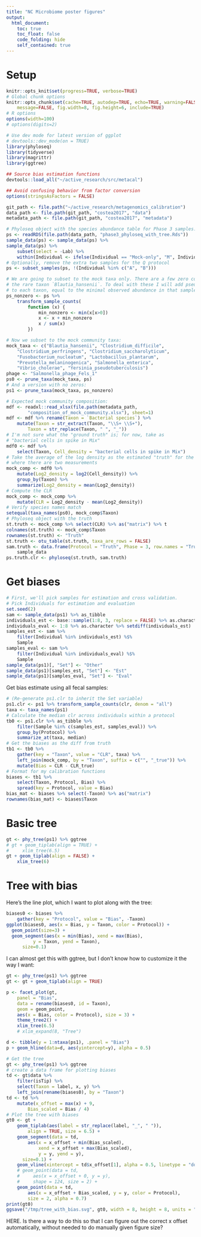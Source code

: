```yaml
---
title: "NC Microbiome poster figures"
output:
  html_document:
    toc: true
    toc_float: false
    code_folding: hide
    self_contained: true
---
```


# Setup

```r
knitr::opts_knit$set(progress=TRUE, verbose=TRUE)
# Global chunk options
knitr::opts_chunk$set(cache=TRUE, autodep=TRUE, echo=TRUE, warning=FALSE,
    message=FALSE, fig.width=8, fig.height=6, include=TRUE)
# R options
options(width=100)
# options(digits=2)
```

```r
# Use dev mode for latest version of ggplot
# devtools::dev_mode(on = TRUE)
library(phyloseq)
library(tidyverse)
library(magrittr)
library(ggtree)

## Source bias estimation functions
devtools::load_all("~/active_research/src/metacal")

## Avoid confusing behavior from factor conversion
options(stringsAsFactors = FALSE)
```

```r
git_path <- file.path("~/active_research/metagenomics_calibration")
data_path <- file.path(git_path, "costea2017", "data")
metadata_path <- file.path(git_path, "costea2017", "metadata")

# Phyloseq object with the species abundance table for Phase 3 samples:
ps <- readRDS(file.path(data_path, "phase3_phyloseq_with_tree.Rds"))
sample_data(ps) <- sample_data(ps) %>% 
sample_data(ps) %>% 
    subset(select = -Lab) %>%
    within(Individual <- ifelse(Individual == "Mock-only", "M", Individual))
# Optionally, remove the extra two samples for the Q protocol
ps <- subset_samples(ps, !(Individual %in% c("A", "B")))

# We are going to subset to the mock taxa only. There are a few zero counts in
# the rare taxon `Blautia_hansenii`. To deal with these I will add pseudocounts
# to each taxon, equal to the minimal observed abundance in that sample.
ps_nonzero <- ps %>% 
    transform_sample_counts(
        function (x) {
            min_nonzero <- min(x[x>0])
            x <- x + min_nonzero
            x / sum(x)
        })

# Now we subset to the mock community taxa:
mock_taxa <- c("Blautia_hansenii", "Clostridium_difficile",
    "Clostridium_perfringens", "Clostridium_saccharolyticum",
    "Fusobacterium_nucleatum", "Lactobacillus_plantarum",
    "Prevotella_melaninogenica", "Salmonella_enterica",
    "Vibrio_cholerae", "Yersinia_pseudotuberculosis")
phage <- "Salmonella_phage_Fels_1"
ps0 <- prune_taxa(mock_taxa, ps)
# And a version with no zeros:
ps1 <- prune_taxa(mock_taxa, ps_nonzero)

# Expected mock community composition:
mdf <- readxl::read_xlsx(file.path(metadata_path,
        "composition_of_mock_community.xlsx"), sheet=1)
mdf <- mdf %>% rename(Taxon = `Bacterial species`) %>%
    mutate(Taxon = str_extract(Taxon, "\\S+ \\S+"),
        Taxon = str_replace(Taxon, " ", "_"))
# I'm not sure what the "ground truth" is; for now, take as
# "bacterial cells in spike in Mix"
mdf0 <- mdf %>%
    select(Taxon, Cell_density = "bacterial cells in spike in Mix")
# Take the average of the log density as the estimated "truth" for the species
# where there are two measurements
mock_comp <- mdf0 %>%
    mutate(Log2_density = log2(Cell_density)) %>%
    group_by(Taxon) %>%
    summarize(Log2_density = mean(Log2_density))
# Compute the CLR
mock_comp <- mock_comp %>%
    mutate(CLR = Log2_density - mean(Log2_density))
# Verify species names match
setequal(taxa_names(ps0), mock_comp$Taxon)
# Phyloseq object with the truth
st.truth <- mock_comp %>% select(CLR) %>% as("matrix") %>% t
colnames(st.truth) <- mock_comp$Taxon
rownames(st.truth) <- "Truth"
st.truth <- otu_table(st.truth, taxa_are_rows = FALSE)
sam.truth <- data.frame(Protocol = "Truth", Phase = 3, row.names = "Truth") %>%
    sample_data
ps.truth.clr <- phyloseq(st.truth, sam.truth)
```

# Get biases

```r
# First, we'll pick samples for estimation and cross validation.
# Pick Individuals for estimation and evaluation
set.seed(2)
sam <- sample_data(ps1) %>% as_tibble
individuals_est <- base::sample(1:8, 3, replace = FALSE) %>% as.character
individuals_eval <- 1:8 %>% as.character %>% setdiff(individuals_est)
samples_est <- sam %>% 
    filter(Individual %in% individuals_est) %$%
    Sample
samples_eval <- sam %>% 
    filter(Individual %in% individuals_eval) %$%
    Sample
sample_data(ps1)[, "Set"] <- "Other"
sample_data(ps1)[samples_est, "Set"] <- "Est"
sample_data(ps1)[samples_eval, "Set"] <- "Eval"
```

Get bias estimate using all fecal samples:
```r
# (Re-generate ps1.clr to inherit the Set variable)
ps1.clr <- ps1 %>% transform_sample_counts(clr, denom = "all")
taxa <- taxa_names(ps1)
# Calculate the median clr across individuals within a protocol
tb0 <- ps1.clr %>% as_tibble %>%
    filter(Sample %in% c(samples_est, samples_eval)) %>%
    group_by(Protocol) %>%
    summarize_at(taxa, median)
# Get the biases as the diff from truth
tb1 <- tb0 %>%
    gather(key = "Taxon", value = "CLR", taxa) %>%
    left_join(mock_comp, by = "Taxon", suffix = c("", "_true")) %>%
    mutate(Bias = CLR - CLR_true)
# Format for my calibration functions
biases <- tb1 %>%
    select(Taxon, Protocol, Bias) %>%
    spread(key = Protocol, value = Bias)
bias_mat <- biases %>% select(-Taxon) %>% as("matrix")
rownames(bias_mat) <- biases$Taxon
```

# Basic tree

```r
gt <- phy_tree(ps1) %>% ggtree
# gt + geom_tiplab(align = TRUE) + 
#     xlim_tree(6.5)
gt + geom_tiplab(align = FALSE) + 
    xlim_tree(6)
```

# Tree with bias


Here's the line plot, which I want to plot along with the tree:
```r
biases0 <- biases %>%
    gather(key = "Protocol", value = "Bias", -Taxon)
ggplot(biases0, aes(x = Bias, y = Taxon, color = Protocol)) +
  geom_point(size=3) +
  geom_segment(aes(x = min(Bias), xend = max(Bias), 
          y = Taxon, yend = Taxon),
      size=0.1)
```

I can almost get this with ggtree, but I don't know how to customize it the way
I want:
```r
gt <- phy_tree(ps1) %>% ggtree
gt <- gt + geom_tiplab(align = TRUE)

p <- facet_plot(gt,
    panel = "Bias", 
    data = rename(biases0, id = Taxon),
    geom = geom_point, 
    aes(x = Bias, color = Protocol), size = 3) +
    theme_tree2() +
    xlim_tree(6.5)
    # xlim_expand(8, "Tree")

d <- tibble(y = 1:ntaxa(ps1), .panel = "Bias")
p + geom_hline(data=d, aes(yintercept=y), alpha = 0.5)
```


```r
# Get the tree
gt <- phy_tree(ps1) %>% ggtree
# create a data frame for plotting biases
td <- gt$data %>%
    filter(isTip) %>%
    select(Taxon = label, x, y) %>%
    left_join(rename(biases0), by = "Taxon")
td <- td %>%
    mutate(x_offset = max(x) + 9,
        Bias_scaled = Bias / 4)
# Plot the tree with biases
gt0 <- gt + 
    geom_tiplab(aes(label = str_replace(label, "_", " ")),
        align = TRUE, size = 6.5) + 
    geom_segment(data = td, 
        aes(x = x_offset + min(Bias_scaled), 
            xend = x_offset + max(Bias_scaled), 
            y = y, yend = y),
      size=0.1) +
    geom_vline(xintercept = td$x_offset[1], alpha = 0.5, linetype = "dotted") +
    # geom_point(data = td, 
    #     aes(x = x_offset + 0, y = y),
    #     shape = 124, size = 2) +
    geom_point(data = td, 
        aes(x = x_offset + Bias_scaled, y = y, color = Protocol),
        size = 2, alpha = 0.7)
print(gt0)
ggsave("/tmp/tree_with_bias.svg", gt0, width = 8, height = 8, units = "in")
```

HERE. Is there a way to do this so that I can figure out the correct x offset
automatically, without needed to do manually given figure size?

